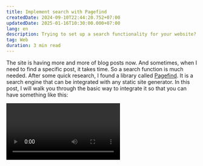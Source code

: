 ```yaml
---
title: Implement search with Pagefind
createdDate: 2024-09-10T22:44:20.752+07:00
updatedDate: 2025-01-16T10:30:00.000+07:00
lang: en
description: Trying to set up a search functionality for your website? There is a excellent library for that.
tag: Web
duration: 3 min read
---
```



The site is having more and more of blog posts now. And sometimes, when I need to find a specific post, it takes time. So a search function is much needed. After some quick research, I found a library called [Pagefind](https://pagefind.app/). It is a search engine that can be integrated with any static site generator. In this post, I will walk you through the basic way to integrate it so that you can have something like this:

<Video client:idle src={pagefindSearch} extended videoClass="rounded shadow-lg" />

## Why Pagefind?

There are a few reasons why I decided to go with Pagefind:

- **Static site compatibility:** Pagefind is designed specifically for static websites, making it an excellent choice for JAMstack and other static site architectures.
- **Lightweight:** The library is very lightweight, adding minimal overhead to your site.
- **Easy setup:** Pagefind can be implemented with minimal configuration, often requiring just a single line of JavaScript.
- **No external dependencies:** It doesn't rely on external services or APIs, which can improve reliability and reduce costs.
- **Automatic index generation:** Pagefind automatically generates a search index from your static site content.
- **Fast performance:** The library offers quick search results, even on large sites. You can check out their [demo on MDN Web Docs](https://mdn.pagefind.app/), very impressive.
- **Multilingual support:** Pagefind can handle content in multiple languages.

## Installation

So in this post, I will show you how to integrate Pagefind with an [Astro](https://astro.build/) site, which uses Vite, so the process would be similar to other Vite-based sites.

First, you need to install the library itself and the plugin for Vite. You can do it by running the following command:

```shell
npm install --save-dev pagefind vite-plugin-pagefind
```

## Configuration

### Vite/Astro

In your Vite/Astro configuration file, you need to add the configuration for the plugin:

```ts title="astro.config.ts"
import pagefind from 'vite-plugin-pagefind'

export default defineConfig({
  vite: {
    ssr: {
      noExternal: [
        `${siteConfig.site}/pagefind/pagefind.js`,
        `${siteConfig.site}/pagefind/pagefind-highlight.js`,
      ],
    },
    plugins: [pagefind()],
    build: {
      rollupOptions: {
        external: [
          `${siteConfig.site}/pagefind/pagefind.js`,
          `${siteConfig.site}/pagefind/pagefind-highlight.js`,
        ],
      },
    },
  },
  // ... other configurations
})
```

Then you can create a **pagefind.json** file at the root of your project with the configuration for the plugin. I leave most of the configurations as default:

```json title="pagefind.json"
{
  "site": "dist",
  "vite_plugin_pagefind": {}
}
```

### Indexing

In order for Pagefind to work, it needs to index your site. Let's say you have your build output in the `dist` folder. You can run the following command to index it:

```shell
pagefind
```

But we want to run automatic after every build. So we need to add a script to our **package.json** file:

```json title="package.json" showLineNumbers{6} {6}
  "scripts": {
    "prepare": "simple-git-hooks",
    "compress": "esno scripts/img-compress-staged.ts",
    "dev": "astro dev --host",
    "build": "astro build",
    "postbuild": "pagefind",
    "preview": "astro preview",
    "lint": "eslint .",
    "lint:fix": "eslint --fix",
    "release": "bumpp"
  },
```

### Search UI

The way I implemented the search UI is a bit custom. It consists of a search button, the search command palette, and the store for state management.

#### Button

```vue title="src⠀›⠀components⠀›⠀Search.vue"
<script setup lang="ts">
import { showSearch } from '@/stores/search'
</script>

<template>
  <button @click="showSearch = true">
    <span class="sr-only">search</span>
    <span class="i-ri-search-line" />
  </button>
</template>
```

#### store

```ts title="src⠀›⠀stores⠀›⠀search.ts"
import { ref } from 'vue'

export const showSearch = ref(false)
```

#### Command palette

This is where you can customize the search UI. You can find the my implementation at [<PhFileVue /> SearchCommandPalette.vue](https://github.com/vinhphm/site.archive/blob/main/src/components/SearchCommandPalette.vue)

### Usage

Now you can use the search button and the command palette site. Let's say we add it to the header component:

```astro title="src⠀›⠀components⠀›⠀Header.astro" {5-6,52,57} collapse={1-3,8-50,59-95}
---
import { getLinkTarget } from '@/utils/link'
import siteConfig from '@/site-config'
import GlitchingLogo from './GlitchingLogo.vue'
import Search from './Search.vue'
import CommandPalette from './SearchCommandPalette.vue'
import ThemeToggle from './ThemeToggle.vue'

const navLinks = siteConfig.header.navLinks || []

const socialLinks = structuredClone(siteConfig.socialLinks).filter((link: Record<string, any>) => {
  if (link.header && typeof link.header === 'boolean') {
    return link
  }
  else if (link.header && typeof link.header === 'string') {
    link.icon = link.header.includes('i-') ? link.header : link.icon
    return link
  }
  else {
    return false
  }
})
---

<header class="header relative z-40">
  <a class="absolute m-7 select-none outline-none lg:fixed" href="/" aria-label="Logo">
    <GlitchingLogo client:idle class="h-8 w-8" />
  </a>
  <nav class="nav">
    <div class="spacer" />
    <div class="right tracking-tight print:op0 items-center">
      {navLinks.map((link) => (
        <a
          aria-label={link.text}
          target={getLinkTarget(link.href)}
          nav-link
          href={link.href}
        >
          {link.text}
        </a>
      ))}
      {socialLinks.map((link) => (
        <a
          aria-label={link.text}
          class={`${link.icon} lt-md:hidden`}
          nav-link
          target={getLinkTarget(link.href)}
          href={link.href}
        />
      ))}
      <a target="_blank" href="/rss.xml" class="lt-md:hidden i-ri-rss-line nav-link" aria-label="RSS" />
      <Search client:visible />
      <ThemeToggle client:load />
    </div>
  </nav>
</header>
<CommandPalette client:load />

<style>
.header h1 {
  margin-bottom: 0;
}

.logo {
  position: absolute;
  top: 1.5rem;
  left: 1.5rem;
}

.nav {
  padding: 2rem;
  width: 100%;
  display: grid;
  grid-template-columns: auto max-content;
  box-sizing: border-box;
}

.nav > * {
  margin: auto;
}

.nav img {
  margin-bottom: 0;
}

.nav .right {
  display: grid;
  grid-gap: 1.2rem;
  grid-auto-flow: column;
}

.nav .right > * {
  margin: auto;
}
</style>
```

## Conclusion

I hope this post has been helpful in setting up a search functionality for your website. If you have any questions or suggestions, feel free to reach out. I'm always happy to help!
